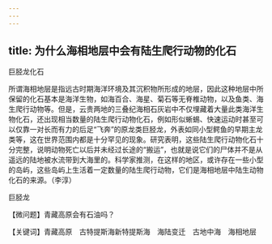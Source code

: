 ```yaml
---
---
---
```

title: 为什么海相地层中会有陆生爬行动物的化石
---




巨胫龙化石



所谓海相地层是指远古时期海洋环境及其沉积物所形成的地层，因此这种地层中所保留的化石基本是海洋生物，如海百合、海星、菊石等无脊椎动物，以及鱼类、海生爬行动物等。但是，云贵两地的三叠纪海相石灰岩中不仅埋藏着大量此类海洋生物化石，还出现相当数量的陆生爬行动物化石，例如形似蜥蜴、快速运动时甚至可以仅靠一对长而有力的后足“飞奔”的原龙类巨胫龙，外表如同小型鳄鱼的早期主龙类等，这在世界范围内都是十分罕见的现象。研究表明，这些陆生爬行动物化石十分完整，说明动物死亡以后并未经过长途的“搬运”，也就是说它们的尸体并不是从遥远的陆地被水流带到大海里的。科学家推测，在这样的地区，或许存在一些小型的岛屿，这些岛屿上生活着一定数量的陆生爬行动物，它们是海相地层中陆生动物化石的来源。（李淳）

巨胫龙





【微问题】青藏高原会有石油吗？

【关键词】青藏高原　古特提斯海新特提斯海　海陆变迁　古地中海　海相地层